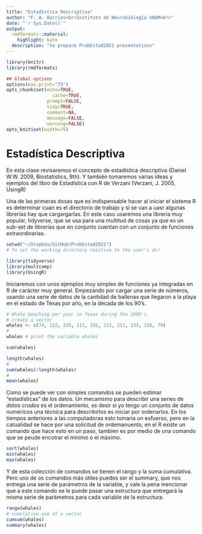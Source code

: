 ```yaml
---
title: "Estadística Descriptiva"
author: "F. A. Barrios<br>Instituto de Neurobiología UNAM<br>"
date: "`r Sys.Date()`"
output:
  rmdformats::material:
    highlight: kate
  description: "to prepare ProbEstad2021 presentations"
---
```



```r
library(knitr)
library(rmdformats)

## Global options
options(max.print="75")
opts_chunk$set(echo=TRUE,
	             cache=TRUE,
               prompt=FALSE,
               tidy=TRUE,
               comment=NA,
               message=FALSE,
               warning=FALSE)
opts_knit$set(width=75)
```

# Estadística Descriptiva

En esta clase revisaremos el concepto de estadística descriptiva (Daniel W.W. 2009, Biostatistics, 9th). Y también tomaremos varias ideas y ejemplos del libro de Estadística con R de Verzani (Verzani, J. 2005, UsingR)

Una de las primeras dosas que es indispensable hacer al iniciar el sistema R es determinar cuan es el directorio de trabajo y si se van a uasr algunas librerías hay que cargargarlas.  En este caso usaremos una librería muy popular, tidyverse, que se usa para una multitud de cosas ya que es un sub-set de librerías que en conjunto cuentan con un conjunto de funciones extraordinarias.

```r
setwd("~/Dropbox/GitHub/ProbEstad2021")
# To set the working directory realtive to the user's dir

library(tidyverse)
library(multcomp)
library(UsingR)
```
Iniciaremos con unos ejemplos muy simples de funciones ya integradas en R de carácter muy general.  Empezando por cargar una serie de números, usando una serie de datos de la cantidad de ballenas que llegaron a la playa en el estado de Texas por año, en la década de los 90's.

```r
# Whale beaching per year in Texas during the 1990's
# create a vector
whales <- c(74, 122, 235, 111, 292, 111, 211, 133, 156, 79)
#
whales # print the variable whales

sum(whales)

length(whales)
#
sum(whales)/length(whales)
#
mean(whales)
```
Como se puede ver con simples comandos se pueden estimar "estadísticas" de los datos.  Un mecanismo para describir una series de *datos crudos* es el ordenamiento, es desir si yo tengo un conjunto de datos numéricos una técnica para describirlos es iniciar por ordenarlos. En los tiempos anteriores a las computadoras esto tomaria un esfuerso, pero en la catualidad se hace por una solicitud de ordemanuento, en el R existe un comando que hace esto en un paso, tambien es por medio de una comando que se peude encotrar el mínimo o el máximo.

```r
sort(whales)
min(whales)
max(whales)
```

Y de esta colección de comandos se tienen el rango y la suma cumulativa.  Pero uno de os comandos más útiles puedes ser el summary, que nos entrega una serie de parámetros de la variable, y vale la pena mencionar que a este comando se le puede pasar una estructura que entregará la misma serie de parámetros para cada variable de la estructura.

```r
range(whales)
# cumulative sum of a vector
cumsum(whales)
summary(whales)
```
